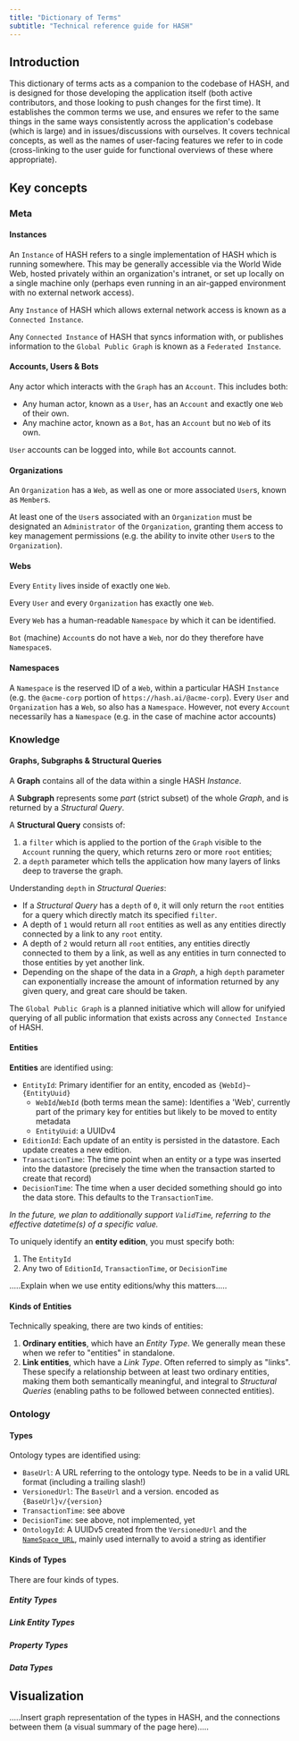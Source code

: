 ```yaml
---
title: "Dictionary of Terms"
subtitle: "Technical reference guide for HASH"
---
```


## Introduction

This dictionary of terms acts as a companion to the codebase of HASH, and is designed for those developing the application itself (both active contributors, and those looking to push changes for the first time). It establishes the common terms we use, and ensures we refer to the same things in the same ways consistently across the application's codebase (which is large) and in issues/discussions with ourselves. It covers technical concepts, as well as the names of user-facing features we refer to in code (cross-linking to the user guide for functional overviews of these where appropriate).

## Key concepts

### Meta

#### Instances

An `Instance` of HASH refers to a single implementation of HASH which is running somewhere. This may be generally accessible via the World Wide Web, hosted privately within an organization's intranet, or set up locally on a single machine only (perhaps even running in an air-gapped environment with no external network access).

Any `Instance` of HASH which allows external network access is known as a `Connected Instance`.

Any `Connected Instance` of HASH that syncs information with, or publishes information to the `Global Public Graph` is known as a `Federated Instance`.

#### Accounts, Users & Bots

Any actor which interacts with the `Graph` has an `Account`. This includes both:

- Any human actor, known as a `User`, has an `Account` and exactly one `Web` of their own.
- Any machine actor, known as a `Bot`, has an `Account` but no `Web` of its own.

`User` accounts can be logged into, while `Bot` accounts cannot.

#### Organizations

An `Organization` has a `Web`, as well as one or more associated `User`s, known as `Member`s.

At least one of the `User`s associated with an `Organization` must be designated an `Administrator` of the `Organization`, granting them access to key management permissions (e.g. the ability to invite other `User`s to the `Organization`).

#### Webs

Every `Entity` lives inside of exactly one `Web`.

Every `User` and every `Organization` has exactly one `Web`.

Every `Web` has a human-readable `Namespace` by which it can be identified.

`Bot` (machine) `Account`s do not have a `Web`, nor do they therefore have `Namespace`s.

#### Namespaces

A `Namespace` is the reserved ID of a `Web`, within a particular HASH `Instance` (e.g. the `@acme-corp` portion of `https://hash.ai/@acme-corp`). Every `User` and `Organization` has a `Web`, so also has a `Namespace`. However, not every `Account` necessarily has a `Namespace` (e.g. in the case of machine actor accounts)

### Knowledge

#### Graphs, Subgraphs & Structural Queries

A **Graph** contains all of the data within a single HASH _Instance_.

A **Subgraph** represents some _part_ (strict subset) of the whole _Graph_, and is returned by a _Structural Query_.

A **Structural Query** consists of:

1. a `filter` which is applied to the portion of the `Graph` visible to the `Account` running the query, which returns zero or more `root` entities;
1. a `depth` parameter which tells the application how many layers of links deep to traverse the graph.

Understanding `depth` in _Structural Queries_:

- If a _Structural Query_ has a `depth` of `0`, it will only return the `root` entities for a query which directly match its specified `filter`.
- A depth of `1` would return all `root` entities as well as any entities directly connected by a link to any `root` entity.
- A depth of `2` would return all `root` entities, any entities directly connected to them by a link, as well as any entities in turn connected to those entities by yet another link.
- Depending on the shape of the data in a _Graph_, a high `depth` parameter can exponentially increase the amount of information returned by any given query, and great care should be taken.

The `Global Public Graph` is a planned initiative which will allow for unifyied querying of all public information that exists across any `Connected Instance` of HASH.

#### Entities

**Entities** are identified using:

- `EntityId`: Primary identifier for an entity, encoded as `{WebId}~{EntityUuid}`
  - `WebId`/`WebId` (both terms mean the same): Identifies a 'Web', currently part of the primary key for entities but likely to be moved to entity metadata
  - `EntityUuid`: a UUIDv4
- `EditionId`: Each update of an entity is persisted in the datastore. Each update creates a new edition.
- `TransactionTime`: The time point when an entity or a type was inserted into the datastore (precisely the time when the transaction started to create that record)
- `DecisionTime`: The time when a user decided something should go into the data store. This defaults to the `TransactionTime`.

_In the future, we plan to additionally support `ValidTime`, referring to the effective datetime(s) of a specific value._

To uniquely identify an **entity edition**, you must specify both:

1. The `EntityId`
1. Any two of `EditionId`, `TransactionTime`, or `DecisionTime`

.....Explain when we use entity editions/why this matters.....

#### Kinds of Entities

Technically speaking, there are two kinds of entities:

1. **Ordinary entities**, which have an _Entity Type_. We generally mean these when we refer to "entities" in standalone.
1. **Link entities**, which have a _Link Type_. Often referred to simply as "links". These specify a relationship between at least two ordinary entities, making them both semantically meaningful, and integral to _Structural Queries_ (enabling paths to be followed between connected entities).

### Ontology

#### Types

Ontology types are identified using:

- `BaseUrl`: A URL referring to the ontology type. Needs to be in a valid URL format (including a trailing slash!)
- `VersionedUrl`: The `BaseUrl` and a version. encoded as `{BaseUrl}v/{version}`
- `TransactionTime`: see above
- `DecisionTime`: see above, not implemented, yet
- `OntologyId`: A UUIDv5 created from the `VersionedUrl` and the [`NameSpace_URL`](https://www.rfc-editor.org/rfc/rfc4122#appendix-C), mainly used internally to avoid a string as identifier

#### Kinds of Types

There are four kinds of types.

##### Entity Types

##### Link Entity Types

##### Property Types

##### Data Types

## Visualization

.....Insert graph representation of the types in HASH, and the connections between them (a visual summary of the page here).....
